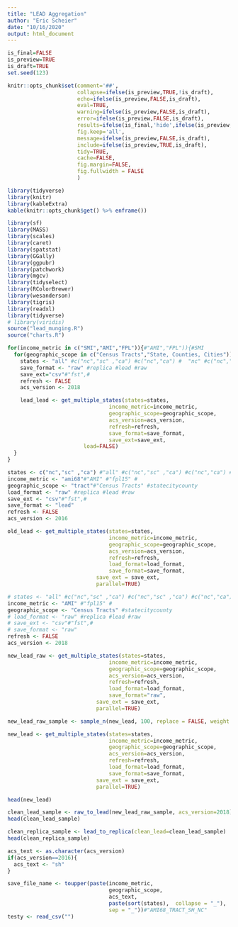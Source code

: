 ```yaml
---
title: "LEAD Aggregation"
author: "Eric Scheier"
date: "10/16/2020"
output: html_document
---
```


```r
is_final=FALSE
is_preview=TRUE
is_draft=TRUE
set.seed(123)

knitr::opts_chunk$set(comment='##', 
                      collapse=ifelse(is_preview,TRUE,!is_draft),
                      echo=ifelse(is_preview,FALSE,is_draft),
                      eval=TRUE,
                      warning=ifelse(is_preview,FALSE,is_draft),
                      error=ifelse(is_preview,FALSE,is_draft),
                      results=ifelse(is_final,'hide',ifelse(is_preview,'hide','asis')),
                      fig.keep='all',
                      message=ifelse(is_preview,FALSE,is_draft),
                      include=ifelse(is_preview,TRUE,is_draft),
                      tidy=TRUE,
                      cache=FALSE,
                      fig.margin=FALSE,
                      fig.fullwidth = FALSE
                      )
```

```r
library(tidyverse)
library(knitr)
library(kableExtra)
kable(knitr::opts_chunk$get() %>% enframe())
```


```r
library(sf)
library(MASS)
library(scales)
library(caret)
library(spatstat)
library(GGally)
library(ggpubr)
library(patchwork)
library(mgcv)
library(tidyselect)
library(RColorBrewer)
library(wesanderson)
library(tigris)
library(readxl)
library(tidyverse)
# library(viridis)
source("lead_munging.R")
source("charts.R")
```

```r
for(income_metric in c("SMI","AMI","FPL")){#"AMI","FPL")){#SMI
  for(geographic_scope in c("Census Tracts","State, Counties, Cities")){
    states <- "all" #c("nc","sc" ,"ca") #c("nc","ca") #  "nc" #c("nc","sc") #
    save_format <- "raw" #replica #lead #raw
    save_ext="csv"#"fst",#
    refresh <- FALSE
    acs_version <- 2018

    lead_lead <- get_multiple_states(states=states,
                                income_metric=income_metric,
                                geographic_scope=geographic_scope,
                                acs_version=acs_version,
                                refresh=refresh,
                                save_format=save_format,
                                save_ext=save_ext,
                        load=FALSE)
  }
}
```

```r
states <- c("nc","sc" ,"ca") #"all" #c("nc","sc" ,"ca") #c("nc","ca") #  "nc" # 
income_metric <- "ami68"#"AMI" #"fpl15" #
geographic_scope <- "tract"#"Census Tracts" #statecitycounty
load_format <- "raw" #replica #lead #raw
save_ext <- "csv"#"fst",#
save_format <- "lead"
refresh <- FALSE
acs_version <- 2016
```


```r
old_lead <- get_multiple_states(states=states,
                                income_metric=income_metric,
                                geographic_scope=geographic_scope,
                                acs_version=acs_version,
                                refresh=refresh,
                                load_format=load_format,
                                save_format=save_format,
                            save_ext = save_ext,
                            parallel=TRUE)
```

```r
# states <- "all" #c("nc","sc" ,"ca") #c("nc","sc" ,"ca") #c("nc","ca") #  "nc" # 
income_metric <- "AMI" #"fpl15" #
geographic_scope <- "Census Tracts" #statecitycounty
# load_format <- "raw" #replica #lead #raw
# save_ext <- "csv"#"fst",#
# save_format <- "raw"
refresh <- FALSE
acs_version <- 2018
```

```r
new_lead_raw <- get_multiple_states(states=states,
                                income_metric=income_metric,
                                geographic_scope=geographic_scope,
                                acs_version=acs_version,
                                refresh=refresh,
                                load_format=load_format,
                                save_format="raw",
                            save_ext = save_ext,
                            parallel=TRUE)
```

```r
new_lead_raw_sample <- sample_n(new_lead, 100, replace = FALSE, weight = replace(new_lead$UNITS, list = new_lead$UNITS<0, values = c(0)))
```

```r
new_lead <- get_multiple_states(states=states,
                                income_metric=income_metric,
                                geographic_scope=geographic_scope,
                                acs_version=acs_version,
                                refresh=refresh,
                                load_format=load_format,
                                save_format=save_format,
                            save_ext = save_ext,
                            parallel=TRUE)

head(new_lead)
```


```r
clean_lead_sample <- raw_to_lead(new_lead_raw_sample, acs_version=2018)
head(clean_lead_sample)
```

```r
clean_replica_sample <- lead_to_replica(clean_lead=clean_lead_sample)
head(clean_replica_sample)
```


```r
acs_text <- as.character(acs_version)
if(acs_version==2016){
  acs_text <- "sh"
}

save_file_name <- toupper(paste(income_metric,
                                geographic_scope,
                                acs_text,
                                paste(sort(states),  collapse = "_"), 
                                sep = "_"))#"AMI68_TRACT_SH_NC"
testy <- read_csv("")
```

